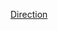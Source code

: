 {{Navbox
| name       = 英国电影学院奖最佳导演
| title      = [[英国电影学院奖最佳导演]]
| basestyle  = background: #BDB76B
| groupstyle = background: #C5B358
| state      = {{{state|autocollapse}}}
| bodyclass  = hlist

| list1  = 
* [[迈克·尼科尔斯]] (1968)
* [[约翰·施莱辛格]] (1969)
* [[乔治·罗伊·希尔]] (1970)
* [[约翰·施莱辛格]] (1971)
* [[鲍勃·福斯]] (1972)
* [[弗朗索瓦·特吕弗]] (1973)
* [[罗曼·波兰斯基]] (1974)
* [[斯坦利·库布里克]] (1975)
* [[米洛斯·福曼]] (1976)
* [[伍迪·艾伦]] (1977)
* [[亚伦·帕克]] (1978)
* [[弗朗西斯·科波拉]] (1979)
* [[黑澤明]] (1980)
* [[路易·马卢]] (1981)
* [[理查德·阿滕伯勒]] (1982)
* {{le|比尔·福赛斯|Bill Forsyth}} (1983)
* [[维姆·文德斯]] (1984)
* [[伍迪·艾伦]] (1986)
* [[奥利弗·斯通]] (1987)
* [[路易·马卢]] (1988)
* [[肯尼斯·布莱纳]] (1989)
* [[马丁·斯科塞斯]] (1990)
* [[亚伦·帕克]] (1991)
* [[勞勃·阿特曼]] (1992)
* [[斯蒂芬·斯皮尔伯格]] (1993)
* [[迈克·纽维尔]] (1994)
* {{le|迈克尔·雷德福|Michael Radford}} (1995)
* [[科恩兄弟|乔尔·科恩]] (1996)
* [[巴兹·鲁尔曼]] (1997)
* [[彼得·威尔]] (1998)
* [[佩德罗·阿尔莫多瓦尔]] (1999)
* [[李安]] (2000)
* [[彼得·杰克逊]] (2001)
* [[罗曼·波兰斯基]] (2002)
* [[彼得·威尔]] (2003)
* [[麥克·李]] (2004)
* [[李安]] (2005)
* [[保羅·葛林葛瑞斯]] (2006)
* [[科恩兄弟]] (2007)
* [[丹尼·博伊尔]] (2008)
* [[凯瑟琳·毕格罗]] (2009)
* [[大卫·芬奇]] (2010)
* [[米歇尔·哈札纳维西斯]] (2011)
* [[本·阿弗莱克]] (2012)
* [[艾方索·柯朗]] (2013)
* [[理查德·林克莱特]] (2014)
* [[阿利安卓·崗札雷·伊納利圖]] (2015)
* [[达米恩·查泽雷]] (2016)
* [[吉勒摩·戴托羅]] (2017)
* [[艾方索·柯朗]] (2018)
* [[山姆·曼德斯]]（2019）
* [[趙婷]]（2020）
* [[珍·康萍]]（2021）
}}<noinclude>
{{collapsible option}}
[[Category:英国电影学院奖最佳导演得主| ]]
[[Category:英国电影学院奖模板|Direction]]
</noinclude>